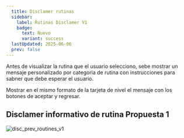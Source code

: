 ```yaml
---
  title: Disclamer rutinas
  sidebar:
    label: Rutinas Disclamer V1
    badge:
      text: Nuevo
      variant: success
  lastUpdated: 2025-06-06
  prev: false
---
```


Antes de visualizar la rutina que el usuario selecciono, sebe mostrar un mensaje personalizado
por categoria de rutina con instrucciones para sabner que debe esperar el usuario.

Mostrar en el mismo formato de la tarjeta de nivel el mensaje con los botones de aceptar y regresar.

## Disclamer informativo de rutina Propuesta 1
![disc_prev_routines_v1](./assets/disc_prev_routines_v1.png)

